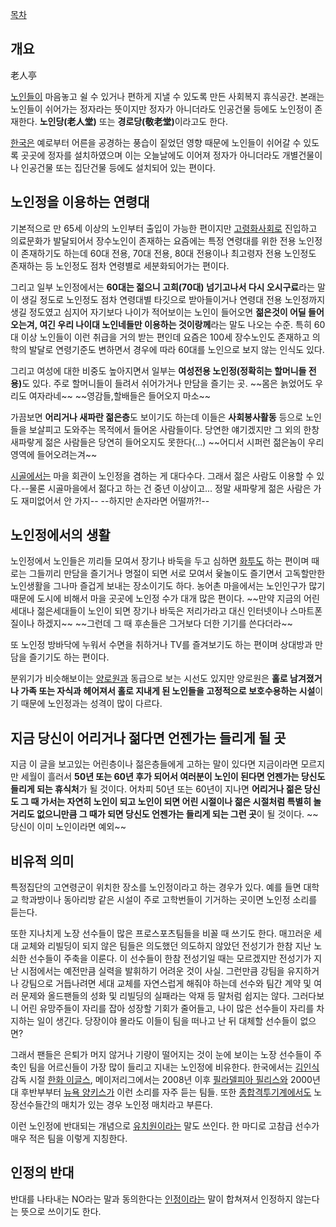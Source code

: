 [[목차]]

== 개요 == 
老人亭

[[노인]]들이 마음놓고 쉴 수 있거나 편하게 지낼 수 있도록 만든 사회복지 휴식공간. 본래는 노인들이 쉬어가는 정자라는 뜻이지만 정자가 아니더라도 인공건물 등에도 노인정이 존재한다. '''노인당(老人堂)''' 또는 '''경로당(敬老堂)'''이라고도 한다. 

[[한국]]은 예로부터 어른을 공경하는 풍습이 짙었던 영향 때문에 노인들이 쉬어갈 수 있도록 곳곳에 정자를 설치하였으며 이는 오늘날에도 이어져 정자가 아니더라도 개별건물이나 인공건물 또는 집단건물 등에도 설치되어 있는 편이다. 

== 노인정을 이용하는 연령대 == 
기본적으로 만 65세 이상의 노인부터 출입이 가능한 편이지만 [[고령화사회]]로 진입하고 의료문화가 발달되어서 장수노인이 존재하는 요즘에는 특정 연령대를 위한 전용 노인정이 존재하기도 하는데 60대 전용, 70대 전용, 80대 전용이나 최고령자 전용 노인정도 존재하는 등 노인정도 점차 연령별로 세분화되어가는 편이다. 

그리고 일부 노인정에서는 '''60대는 젊으니 고희(70대) 넘기고나서 다시 오시구료'''라는 말이 생길 정도로 노인정도 점차 연령대별 타깃으로 받아들이거나 연령대 전용 노인정까지 생길 정도였고 심지어 자기보다 나이가 적어보이는 노인이 들어오면 '''젊은것이 어딜 들어오는겨, 여긴 우리 나이대 노인네들만 이용하는 것이랑께'''라는 말도 나오는 수준. 특히 60대 이상 노인들이 이런 취급을 거의 받는 편인데 요즘은 100세 장수노인도 존재하고 의학의 발달로 연령기준도 변하면서 경우에 따라 60대를 노인으로 보지 않는 인식도 있다. 

그리고 여성에 대한 비중도 높아지면서 일부는 '''여성전용 노인정(정확히는 할머니들 전용)'''도 있다. 주로 할머니들이 들려서 쉬어가거나 만담을 즐기는 곳. ~~몸은 늙었어도 우리도 여자라네~~ ~~영감들,할배들은 들어오지 마소~~

가끔보면 '''어리거나 새파란 젊은층'''도 보이기도 하는데 이들은 '''사회봉사활동''' 등으로 노인들을 보살피고 도와주는 목적에서 들어온 사람들이다. 당연한 얘기겠지만 그 외의 한창 새파랗게 젊은 사람들은 당연히 들어오지도 못한다(...) ~~어디서 시퍼런 젊은놈이 우리 영역에 들어오려는겨~~

[[시골]]에서는 마을 회관이 노인정을 겸하는 게 대다수다. 그래서 젊은 사람도 이용할 수 있다.--물론 시골마을에서 젊다고 하는 건 중년 이상이고... 정말 새파랗게 젊은 사람은 가도 재미없어서 안 가지-- --하지만 손자라면 어떨까?!--
== 노인정에서의 생활 == 
노인정에서 노인들은 끼리들 모여서 장기나 바둑을 두고 심하면 [[화투]]도 하는 편이며 때로는 그들끼리 만담을 즐기거나 명절이 되면 서로 모여서 윷놀이도 즐기면서 고독할만한 노인생활을 그나마 즐겁게 보내는 장소이기도 하다. 농어촌 마을에서는 노인인구가 많기 때문에 도시에 비해서 마을 곳곳에 노인정 수가 대개 많은 편이다. ~~만약 지금의 어린세대나 젊은세대들이 노인이 되면 장기나 바둑은 저리가라고 대신 인터넷이나 스마트폰질이나 하겠지~~ ~~그런데 그 때 후손들은 그거보다 더한 기기를 쓴다더라~~ 

또 노인정 방바닥에 누워서 수면을 취하거나 TV를 즐겨보기도 하는 편이며 상대방과 만담을 즐기기도 하는 편이다. 

분위기가 비슷해보이는 [[양로원]]과 동급으로 보는 시선도 있지만 양로원은 '''홀로 남겨졌거나 가족 또는 자식과 헤어져서 홀로 지내게 된 노인들을 고정적으로 보호수용하는 시설'''이기 때문에 노인정과는 성격이 많이 다르다. 

== 지금 당신이 어리거나 젊다면 언젠가는 들리게 될 곳 == 
지금 이 글을 보고있는 어린층이나 젊은층들에게 고하는 말이 있다면 지금이라면 모르지만 세월이 흘러서 '''50년 또는 60년 후가 되어서 여러분이 노인이 된다면 언젠가는 당신도 들리게 되는 휴식처'''가 될 것이다. 어차피 50년 또는 60년이 지나면 '''어리거나 젊은 당신도 그 때 가서는 자연히 노인이 되고 노인이 되면 어린 시절이나 젊은 시절처럼 특별히 놀거리도 없으니만큼 그 때가 되면 당신도 언젠가는 들리게 되는 그런 곳'''이 될 것이다. ~~당신이 이미 노인이라면 예외~~
 
== 비유적 의미 ==
특정집단의 고연령군이 위치한 장소를 노인정이라고 하는 경우가 있다. 예를 들면 대학교 학과방이나 동아리방 같은 시설이 주로 고학번들이 기거하는 곳이면 노인정 소리를 듣는다.

또한 지나치게 노장 선수들이 많은 프로스포츠팀들을 비꼴 때 쓰기도 한다. 매끄러운 세대 교체와 리빌딩이 되지 않은 팀들은 의도했던 의도하지 않았던 전성기가 한참 지난 노쇠한 선수들이 주축을 이룬다. 이 선수들이 한참 전성기일 때는 모르겠지만 전성기가 지난 시점에서는 예전만큼 실력을 발휘하기 어려운 것이 사실. 그런만큼 강팀을 유지하거나 강팀으로 거듭나려면 세대 교체를 자연스럽게 해줘야 하는데 선수와 팀간 계약 및 여러 문제와 올드팬들의 성화 및 리빌딩의 실패라는 악재 등 말처럼 쉽지는 않다. 그러다보니 어린 유망주들이 자리를 잡아 성장할 기회가 줄어들고, 나이 많은 선수들이 자리를 차지하는 일이 생긴다. 당장이야 몰라도 이들이 팀을 떠나고 난 뒤 대체할 선수들이 없으면?

그래서 팬들은 은퇴가 머지 않거나 기량이 떨어지는 것이 눈에 보이는 노장 선수들이 주축인 팀을 어르신들이 가장 많이 들리고 지내는 노인정에 비유한다. 한국에서는 [[김인식]] 감독 시절 [[한화 이글스]], 메이저리그에서는 2008년 이후 [[필라델피아 필리스]]와 2000년대 후반부부터 [[뉴욕 양키스]]가 이런 소리를 자주 듣는 팀들. 또한 [[종합격투기]]계에서도 노장선수들간의 매치가 있는 경우 노인정 매치라고 부른다.

이런 노인정에 반대되는 개념으로 [[유치원]]이라는 말도 쓰인다. 한 마디로 고참급 선수가 매우 적은 팀을 이렇게 지칭한다.

==인정의 반대==

반대를 나타내는 NO라는 말과 동의한다는 [[인정]]이라는 말이 합쳐져서 인정하지 않는다는 뜻으로 쓰이기도 한다.
